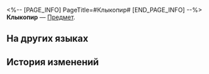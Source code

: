 <%-- [PAGE_INFO]
PageTitle=#Клыкопир#
[END_PAGE_INFO] --%>
{{Предмет Инфобокс
|id          = 251001
|Изображение = Предмет Клыкопир.png
|Тип         = 
|Инвентарь   = Питомцы
|Редкость    = 4
|Эффект      = 
|Описание    = Клыкопиры родом с Чжумина Сяньчжоу. Это удивительные существа, которые питаются снами и часто используются для избавления от тревог и беспокойства.
|Источник1   = [[Событие «Звёздная церемония боевых искусств»]]
}}
{{Описание|''Клыкопиры такие лапочки, как можно их есть?~''}}
'''Клыкопир''' — [[Предмет]].

==На других языках==
{{На других языках
|en   = Tuskpir
|zhs  = 梦貘
|zht  = 夢貘
|ja   = 夢獏
|ko   = 몽맥
|es   = Colmipir
|fr   = Tapir
|ru   = Клыкопир
|th   = Tuskpir
|vi   = Mộng Mạc
|de   = Tapir
|id   = Tuskpir
|pt   = Fantapir
}}

==История изменений==
{{История изменений|3.5}}